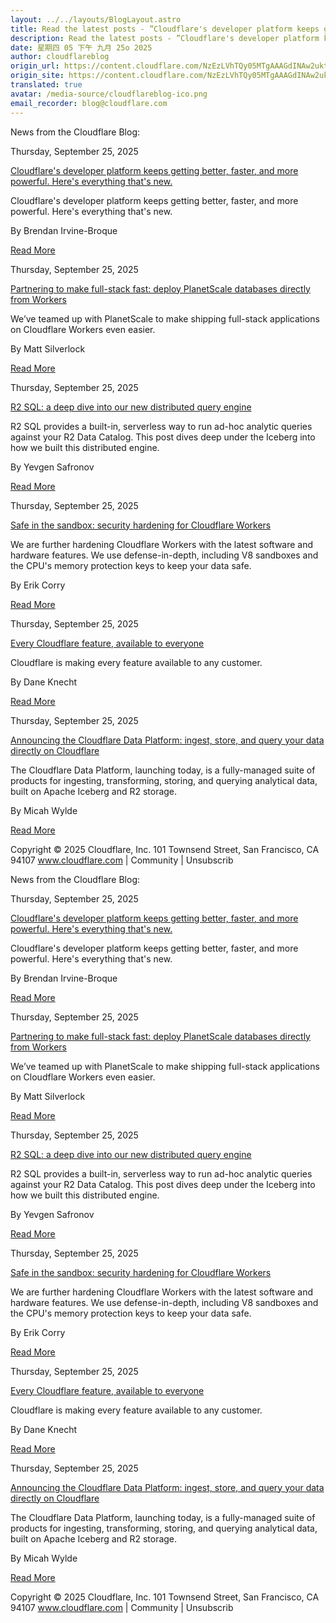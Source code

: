 ```yaml
---
layout: ../../layouts/BlogLayout.astro
title: Read the latest posts - ”Cloudflare's developer platform keeps getting better, faster, and more powerful. Here's everything that's new.”
description: Read the latest posts - ”Cloudflare's developer platform keeps getting better, faster, and more powerful. Here's everything that's new.”
date: 星期四 05 下午 九月 25o 2025
author: cloudflareblog
origin_url: https://content.cloudflare.com/NzEzLVhTQy05MTgAAAGdINAw2uktHfU85ztb3ZPZuCho21OTJgq9JiAMoSE5Yxv2JoVF-_qnHJbUrKvvqs15Fhvgfh4=
origin_site: https://content.cloudflare.com/NzEzLVhTQy05MTgAAAGdINAw2uktHfU85ztb3ZPZuCho21OTJgq9JiAMoSE5Yxv2JoVF-_qnHJbUrKvvqs15Fhvgfh4=
translated: true
avatar: /media-source/cloudflareblog-ico.png
email_recorder: blog@cloudflare.com
---
```



<Reference client:only="react" title="Read the latest posts - ”Cloudflare's developer platform keeps getting better, faster, and more powerful. Here's everything that's new.”" url="https://content.cloudflare.com/NzEzLVhTQy05MTgAAAGdINAw2uktHfU85ztb3ZPZuCho21OTJgq9JiAMoSE5Yxv2JoVF-_qnHJbUrKvvqs15Fhvgfh4=" />

<Detail client:only="react">
	News from the Cloudflare Blog:

Thursday, September 25, 2025

[Cloudflare's developer platform keeps getting better, faster, and more powerful. Here's everything that's new.](https://content.cloudflare.com/NzEzLVhTQy05MTgAAAGdINAw2uktHfU85ztb3ZPZuCho21OTJgq9JiAMoSE5Yxv2JoVF-_qnHJbUrKvvqs15Fhvgfh4=)

Cloudflare's developer platform keeps getting better, faster, and more powerful. Here's everything that's new.

By Brendan Irvine-Broque

[Read More](https://content.cloudflare.com/NzEzLVhTQy05MTgAAAGdINAw2uktHfU85ztb3ZPZuCho21OTJgq9JiAMoSE5Yxv2JoVF-_qnHJbUrKvvqs15Fhvgfh4=)

Thursday, September 25, 2025

[Partnering to make full-stack fast: deploy PlanetScale databases directly from Workers](https://content.cloudflare.com/NzEzLVhTQy05MTgAAAGdINAw2lNuR_tKRT2mzIDBQP0IzHHj2XxDtFDsXWcKve8EGAYZxyBGeoaxP4D3_JWJz6j2yvI=)

We’ve teamed up with PlanetScale to make shipping full-stack applications on Cloudflare Workers even easier.

By Matt Silverlock

[Read More](https://content.cloudflare.com/NzEzLVhTQy05MTgAAAGdINAw2lNuR_tKRT2mzIDBQP0IzHHj2XxDtFDsXWcKve8EGAYZxyBGeoaxP4D3_JWJz6j2yvI=)

Thursday, September 25, 2025

[R2 SQL: a deep dive into our new distributed query engine](https://content.cloudflare.com/NzEzLVhTQy05MTgAAAGdINAw2ogaHWIReAUqN_diVAI5JJATIg6kOIdB7E5SkIIarhz_3ca4qK91xuAl34D8lNkAndw=)

R2 SQL provides a built-in, serverless way to run ad-hoc analytic queries against your R2 Data Catalog. This post dives deep under the Iceberg into how we built this distributed engine.

By Yevgen Safronov

[Read More](https://content.cloudflare.com/NzEzLVhTQy05MTgAAAGdINAw2ogaHWIReAUqN_diVAI5JJATIg6kOIdB7E5SkIIarhz_3ca4qK91xuAl34D8lNkAndw=)

Thursday, September 25, 2025

[Safe in the sandbox: security hardening for Cloudflare Workers](https://content.cloudflare.com/NzEzLVhTQy05MTgAAAGdINAw2qSEU-8spX3hj5Q0GtZa58ZC73J-cR0TcZGz401OfGGbCQbWvmQMk4W6lfIZaKKjuGY=)

We are further hardening Cloudflare Workers with the latest software and hardware features. We use defense-in-depth, including V8 sandboxes and the CPU's memory protection keys to keep your data safe.

By Erik Corry

[Read More](https://content.cloudflare.com/NzEzLVhTQy05MTgAAAGdINAw2qSEU-8spX3hj5Q0GtZa58ZC73J-cR0TcZGz401OfGGbCQbWvmQMk4W6lfIZaKKjuGY=)

Thursday, September 25, 2025

[Every Cloudflare feature, available to everyone](https://content.cloudflare.com/NzEzLVhTQy05MTgAAAGdINAw2rgPmzSJfrfzB-J9VkJNmIy5bBJnSVYc06powc32O6GBRkVKbY_XOUVMUrgJinivebE=)

Cloudflare is making every feature available to any customer.

By Dane Knecht

[Read More](https://content.cloudflare.com/NzEzLVhTQy05MTgAAAGdINAw2rgPmzSJfrfzB-J9VkJNmIy5bBJnSVYc06powc32O6GBRkVKbY_XOUVMUrgJinivebE=)

Thursday, September 25, 2025

[Announcing the Cloudflare Data Platform: ingest, store, and query your data directly on Cloudflare](https://content.cloudflare.com/NzEzLVhTQy05MTgAAAGdINAw2p1qR3EgFfjIXZWUfbd1uWFIk8adXil8u40szA2h3rRDLBZ0xbISLRk93ZRWFPwLYuw=)

The Cloudflare Data Platform, launching today, is a fully-managed suite of products for ingesting, transforming, storing, and querying analytical data, built on Apache Iceberg and R2 storage.

By Micah Wylde

[Read More](https://content.cloudflare.com/NzEzLVhTQy05MTgAAAGdINAw2p1qR3EgFfjIXZWUfbd1uWFIk8adXil8u40szA2h3rRDLBZ0xbISLRk93ZRWFPwLYuw=)

Copyright © 2025 Cloudflare, Inc. 101 Townsend Street, San Francisco, CA 94107 www.cloudflare.com | Community | Unsubscrib
</Detail>

News from the Cloudflare Blog:

Thursday, September 25, 2025

[Cloudflare's developer platform keeps getting better, faster, and more powerful. Here's everything that's new.](https://content.cloudflare.com/NzEzLVhTQy05MTgAAAGdINAw2uktHfU85ztb3ZPZuCho21OTJgq9JiAMoSE5Yxv2JoVF-_qnHJbUrKvvqs15Fhvgfh4=)

Cloudflare's developer platform keeps getting better, faster, and more powerful. Here's everything that's new.

By Brendan Irvine-Broque

[Read More](https://content.cloudflare.com/NzEzLVhTQy05MTgAAAGdINAw2uktHfU85ztb3ZPZuCho21OTJgq9JiAMoSE5Yxv2JoVF-_qnHJbUrKvvqs15Fhvgfh4=)

Thursday, September 25, 2025

[Partnering to make full-stack fast: deploy PlanetScale databases directly from Workers](https://content.cloudflare.com/NzEzLVhTQy05MTgAAAGdINAw2lNuR_tKRT2mzIDBQP0IzHHj2XxDtFDsXWcKve8EGAYZxyBGeoaxP4D3_JWJz6j2yvI=)

We’ve teamed up with PlanetScale to make shipping full-stack applications on Cloudflare Workers even easier.

By Matt Silverlock

[Read More](https://content.cloudflare.com/NzEzLVhTQy05MTgAAAGdINAw2lNuR_tKRT2mzIDBQP0IzHHj2XxDtFDsXWcKve8EGAYZxyBGeoaxP4D3_JWJz6j2yvI=)

Thursday, September 25, 2025

[R2 SQL: a deep dive into our new distributed query engine](https://content.cloudflare.com/NzEzLVhTQy05MTgAAAGdINAw2ogaHWIReAUqN_diVAI5JJATIg6kOIdB7E5SkIIarhz_3ca4qK91xuAl34D8lNkAndw=)

R2 SQL provides a built-in, serverless way to run ad-hoc analytic queries against your R2 Data Catalog. This post dives deep under the Iceberg into how we built this distributed engine.

By Yevgen Safronov

[Read More](https://content.cloudflare.com/NzEzLVhTQy05MTgAAAGdINAw2ogaHWIReAUqN_diVAI5JJATIg6kOIdB7E5SkIIarhz_3ca4qK91xuAl34D8lNkAndw=)

Thursday, September 25, 2025

[Safe in the sandbox: security hardening for Cloudflare Workers](https://content.cloudflare.com/NzEzLVhTQy05MTgAAAGdINAw2qSEU-8spX3hj5Q0GtZa58ZC73J-cR0TcZGz401OfGGbCQbWvmQMk4W6lfIZaKKjuGY=)

We are further hardening Cloudflare Workers with the latest software and hardware features. We use defense-in-depth, including V8 sandboxes and the CPU's memory protection keys to keep your data safe.

By Erik Corry

[Read More](https://content.cloudflare.com/NzEzLVhTQy05MTgAAAGdINAw2qSEU-8spX3hj5Q0GtZa58ZC73J-cR0TcZGz401OfGGbCQbWvmQMk4W6lfIZaKKjuGY=)

Thursday, September 25, 2025

[Every Cloudflare feature, available to everyone](https://content.cloudflare.com/NzEzLVhTQy05MTgAAAGdINAw2rgPmzSJfrfzB-J9VkJNmIy5bBJnSVYc06powc32O6GBRkVKbY_XOUVMUrgJinivebE=)

Cloudflare is making every feature available to any customer.

By Dane Knecht

[Read More](https://content.cloudflare.com/NzEzLVhTQy05MTgAAAGdINAw2rgPmzSJfrfzB-J9VkJNmIy5bBJnSVYc06powc32O6GBRkVKbY_XOUVMUrgJinivebE=)

Thursday, September 25, 2025

[Announcing the Cloudflare Data Platform: ingest, store, and query your data directly on Cloudflare](https://content.cloudflare.com/NzEzLVhTQy05MTgAAAGdINAw2p1qR3EgFfjIXZWUfbd1uWFIk8adXil8u40szA2h3rRDLBZ0xbISLRk93ZRWFPwLYuw=)

The Cloudflare Data Platform, launching today, is a fully-managed suite of products for ingesting, transforming, storing, and querying analytical data, built on Apache Iceberg and R2 storage.

By Micah Wylde

[Read More](https://content.cloudflare.com/NzEzLVhTQy05MTgAAAGdINAw2p1qR3EgFfjIXZWUfbd1uWFIk8adXil8u40szA2h3rRDLBZ0xbISLRk93ZRWFPwLYuw=)

Copyright © 2025 Cloudflare, Inc. 101 Townsend Street, San Francisco, CA 94107 www.cloudflare.com | Community | Unsubscrib


